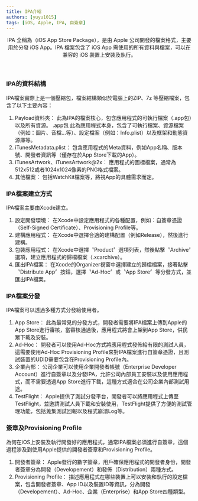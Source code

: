 ```yaml
---
title: IPA介紹
authors: [yuyu1015]
tags: [iOS, Apple, IPA, 自簽章]
---
```


<header>
  <span>
    IPA 全稱為（iOS App Store Package），是由 Apple
    公司開發的檔案格式，主要用於分發 iOS App。IPA 檔案包含了 iOS App
    需使用的所有資料與檔案，可以在兼容的 iOS 裝置上安裝及執行。
  </span>
</header>

<div>
  <h3>IPA的資料結構</h3>
  <span>
    IPA檔案實際上是一個壓縮包，檔案結構類似於電腦上的ZIP、7z
    等壓縮檔案，包含了以下主要內容：
  </span>
  <ol>
    <li>
      <span>Payload資料夾：</span>
      <span className="IPA_description">
        此為IPA的檔案核心，包含應用程式的可執行檔案（.app包）以及所有資源。
      </span>
      <span className="IPA_app_package">.app包</span>
      <span>
        此為應用程式本身，包含了可執行檔案、資源檔案（例如：圖片、音檔…等）、設定檔案（例如：Info.plist）以及框架和動態資源庫等。
      </span>
    </li>
    <li>
      <span>iTunesMetadata.plist：</span>
      <span className="IPA_description">
        包含應用程式的Meta資料，例如App名稱、版本號、開發者資訊等（僅存在於App
        Store下載的App）。
      </span>
    </li>
    <li>
      <span>iTunesArtwork、iTunesArtwork@2x：</span>
      <span className="IPA_description">
        應用程式的圖標檔案，通常為512x512或者1024x1024像素的PNG格式檔案。
      </span>
    </li>
    <li>
      <span>其他檔案：</span>
      <span className="IPA_description">
        包括WatchKit檔案等，將視App的具體需求而定。
      </span>
    </li>
  </ol>
</div>

<div>
  <h3>IPA檔案建立方式</h3>
  <span>IPA檔案主要由Xcode建立。</span>
  <ol>
    <li>
      <span>設定開發環境：</span>
      <span className="IPA_description">
        在Xcode中設定應用程式的各種配置，例如：自簽章憑證（Self-Signed
        Certificate）、Provisioning Profile等。
      </span>
    </li>
    <li>
      <span>建構應用程式：</span>
      <span className="IPA_description">
        在Xcode中選擇合適的建構配置（例如Release），然後進行建構。
      </span>
    </li>
    <li>
      <span>包裝應用程式：</span>
      <span className="IPA_description">
        在Xcode中選擇〝Product〞選項列表，然後點擊〝Archive〞選項，建立應用程式的歸檔檔案（.xcarchive）。
      </span>
    </li>
    <li>
      <span>匯出IPA檔案：</span>
      <span className="IPA_description">
        在Xcode的Organizer視窗中選擇建立的歸檔檔案，接著點擊〝Distribute
        App〞按鈕，選擇〝Ad-Hoc〞或〝App Store〞等分發方式，並匯出IPA檔案。
      </span>
    </li>
  </ol>
</div>

<div>
  <h3>IPA檔案分發</h3>
  <span>IPA檔案可以透過多種方式分發給使用者。</span>
  <ol>
    <li>
      <span>App Store：</span>
      <span className="IPA_description">
        此為最常見的分發方式，開發者需要將IPA檔案上傳到Apple的App
        Store進行審核，當審核通過後，應用程式將會上架到App
        Store，供民眾下載及安裝。
      </span>
    </li>
    <li>
      <span>Ad-Hoc：</span>
      <span className="IPA_description">
        開發者可以使用Ad-Hoc方式將應用程式發佈給有限的測試人員，這需要使用Ad-Hoc
        Provisioning
        Profile來對IPA檔案進行自簽章憑證，且測試裝置的UDID需要包含在Provisioning
        Profile內。
      </span>
    </li>
    <li>
      <span>企業內部：</span>
      <span className="IPA_description">
        公司企業可以使用企業開發者帳號（Enterprise Developer
        Account）進行自簽章以及分發IPA，允許公司內部員工安裝以及使用應用程式，而不需要透過App
        Store進行下載，這種方式適合在公司企業內部測試用途。
      </span>
    </li>
    <li>
      <span>TestFlight：</span>
      <span className="IPA_description">
        Apple提供了測試分發平台，開發者可以將應用程式上傳至TestFlight，並邀請測試人員下載和安裝使用，TestFlight提供了方便的測試管理功能，包括蒐集測試回報以及程式崩潰Log等。
      </span>
    </li>
  </ol>
</div>

<div>
  <h3>簽章及Provisioning Profile</h3>
  <span>
    為何在iOS上安裝及執行開發好的應用程式，通常IPA檔案必須進行自簽章，這個過程涉及到使用Apple提供的開發者簽章和Provisioning
    Profile。
  </span>
  <ol>
    <li>
      <span>開發者簽章：</span>
      <span className="IPA_description">
        Apple發行的數字簽章，用戶確保應用程式的開發者身份，開發者簽章分為開發（Developement）和發佈（Distribution）兩種方式。
      </span>
    </li>
    <li>
      <span>Provisioning Profile：</span>
      <span className="IPA_description">
        描述應用程式在哪些裝置上可以安裝和執行的設定檔案，包含開發者簽章、App
        ID以及裝置ID等資訊，分為開發（Developement）、Ad-Hoc、企業（Enterprise）和App
        Store四種類型。
      </span>
    </li>
  </ol>
</div>
